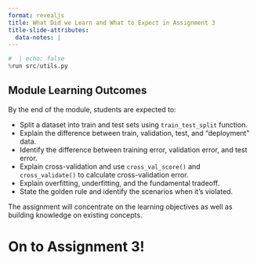 ```yaml
---
format: revealjs
title: What Did we Learn and What to Expect in Assignment 3
title-slide-attributes:
  data-notes: |
---
```


```python
#  | echo: false
%run src/utils.py
```

## Module Learning Outcomes

By the end of the module, students are expected to:

- Split a dataset into train and test sets using `train_test_split` function.
- Explain the difference between train, validation, test, and "deployment" data.
- Identify the difference between training error, validation error, and test error.
- Explain cross-validation and use `cross_val_score()` and `cross_validate()` to calculate cross-validation error.
- Explain overfitting, underfitting, and the fundamental tradeoff.
- State the golden rule and identify the scenarios when it's violated.

:::{.notes}
The assignment will concentrate on the learning objectives as well as building knowledge on existing concepts. 
:::


# On to Assignment 3!